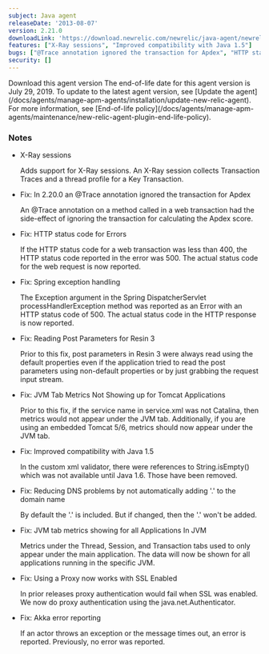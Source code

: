 ```yaml
---
subject: Java agent
releaseDate: '2013-08-07'
version: 2.21.0
downloadLink: 'https://download.newrelic.com/newrelic/java-agent/newrelic-agent/2.21.0/'
features: ["X-Ray sessions", "Improved compatibility with Java 1.5"]
bugs: ["@Trace annotation ignored the transaction for Apdex", "HTTP status code for Errors", "Spring exception handling", "Reading Post Parameters for Resin 3", "JVM Tab Metrics Not Showing up for Tomcat Applications", "Reduce DNS problems", "JVM tab metrics showing for all Applications In JVM", "Using a Proxy now works with SSL Enabled", "Akka error reporting"]
security: []
---
```


<ButtonGroup>
  <ButtonLink
    role="button"
    to="https://download.newrelic.com/newrelic/java-agent/newrelic-agent/2.21.0/"
    variant="primary"
  >
    Download this agent version
  </ButtonLink>
</ButtonGroup>

<Callout variant="important">
  The end-of-life date for this agent version is July 29, 2019. To update to the latest agent version, see [Update the agent](/docs/agents/manage-apm-agents/installation/update-new-relic-agent). For more information, see [End-of-life policy](/docs/agents/manage-apm-agents/maintenance/new-relic-agent-plugin-end-life-policy).
</Callout>

### Notes

* X-Ray sessions

  Adds support for X-Ray sessions. An X-Ray session collects Transaction Traces and a thread profile for a Key Transaction.
* Fix: In 2.20.0 an @Trace annotation ignored the transaction for Apdex

  An @Trace annotation on a method called in a web transaction had the side-effect of ignoring the transaction for calculating the Apdex score.
* Fix: HTTP status code for Errors

  If the HTTP status code for a web transaction was less than 400, the HTTP status code reported in the error was 500. The actual status code for the web request is now reported.
* Fix: Spring exception handling

  The Exception argument in the Spring DispatcherServlet processHandlerException method was reported as an Error with an HTTP status code of 500. The actual status code in the HTTP response is now reported.
* Fix: Reading Post Parameters for Resin 3

  Prior to this fix, post parameters in Resin 3 were always read using the default properties even if the application tried to read the post parameters using non-default properties or by just grabbing the request input stream.
* Fix: JVM Tab Metrics Not Showing up for Tomcat Applications

  Prior to this fix, if the service name in service.xml was not Catalina, then metrics would not appear under the JVM tab. Additionally, if you are using an embedded Tomcat 5/6, metrics should now appear under the JVM tab.
* Fix: Improved compatibility with Java 1.5

  In the custom xml validator, there were references to String.isEmpty() which was not available until Java 1.6. Those have been removed.
* Fix: Reducing DNS problems by not automatically adding '.' to the domain name

  By default the '.' is included. But if changed, then the '.' won't be added.
* Fix: JVM tab metrics showing for all Applications In JVM

  Metrics under the Thread, Session, and Transaction tabs used to only appear under the main application. The data will now be shown for all applications running in the specific JVM.
* Fix: Using a Proxy now works with SSL Enabled

  In prior releases proxy authentication would fail when SSL was enabled. We now do proxy authentication using the java.net.Authenticator.
* Fix: Akka error reporting

  If an actor throws an exception or the message times out, an error is reported. Previously, no error was reported.
